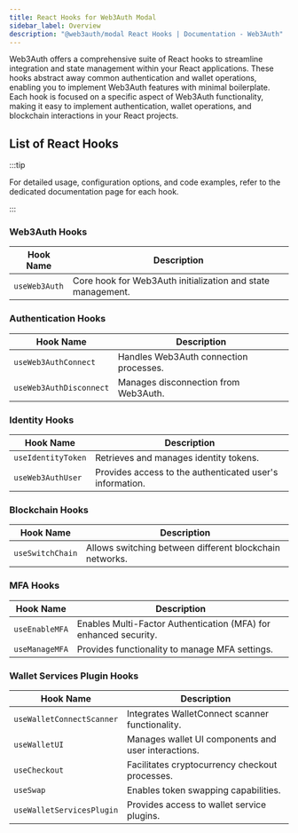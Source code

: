 ```yaml
---
title: React Hooks for Web3Auth Modal
sidebar_label: Overview
description: "@web3auth/modal React Hooks | Documentation - Web3Auth"
---
```


Web3Auth offers a comprehensive suite of React hooks to streamline integration and state management
within your React applications. These hooks abstract away common authentication and wallet
operations, enabling you to implement Web3Auth features with minimal boilerplate. Each hook is
focused on a specific aspect of Web3Auth functionality, making it easy to implement authentication,
wallet operations, and blockchain interactions in your React projects.

## List of React Hooks

:::tip

For detailed usage, configuration options, and code examples, refer to the dedicated documentation
page for each hook.

:::

### Web3Auth Hooks

| Hook Name     | Description                                                 |
| ------------- | ----------------------------------------------------------- |
| `useWeb3Auth` | Core hook for Web3Auth initialization and state management. |

### Authentication Hooks

| Hook Name               | Description                            |
| ----------------------- | -------------------------------------- |
| `useWeb3AuthConnect`    | Handles Web3Auth connection processes. |
| `useWeb3AuthDisconnect` | Manages disconnection from Web3Auth.   |

### Identity Hooks

| Hook Name          | Description                                              |
| ------------------ | -------------------------------------------------------- |
| `useIdentityToken` | Retrieves and manages identity tokens.                   |
| `useWeb3AuthUser`  | Provides access to the authenticated user's information. |

### Blockchain Hooks

| Hook Name        | Description                                             |
| ---------------- | ------------------------------------------------------- |
| `useSwitchChain` | Allows switching between different blockchain networks. |

### MFA Hooks

| Hook Name      | Description                                                      |
| -------------- | ---------------------------------------------------------------- |
| `useEnableMFA` | Enables Multi-Factor Authentication (MFA) for enhanced security. |
| `useManageMFA` | Provides functionality to manage MFA settings.                   |

### Wallet Services Plugin Hooks

| Hook Name                 | Description                                         |
| ------------------------- | --------------------------------------------------- |
| `useWalletConnectScanner` | Integrates WalletConnect scanner functionality.     |
| `useWalletUI`             | Manages wallet UI components and user interactions. |
| `useCheckout`             | Facilitates cryptocurrency checkout processes.      |
| `useSwap`                 | Enables token swapping capabilities.                |
| `useWalletServicesPlugin` | Provides access to wallet service plugins.          |
